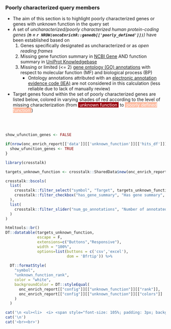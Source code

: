 ### Poorly characterized query members

* The aim of this section is to highlight poorly characterized genes or genes with unknown function in the query set
* A set of _uncharacterized/poorly characterized human protein-coding genes (__n = `r NROW(oncoEnrichR::genedb[['poorly_defined']])`__) _ have been established based on
   1. Genes specifically designated as uncharacterized or as _open reading frames_
   2. Missing gene function summary in [NCBI Gene](https://www.ncbi.nlm.nih.gov/gene) AND function summary in [UniProt Knowledgebase](https://uniprot.org)
   2. Missing or limited (<= 2) [gene ontology (GO) annotations](https://www.ebi.ac.uk/GOA/human_release) with respect to molecular function (MF) and biological process (BP)
      * Ontology annotations attributed with an [electronic annotation evidence code (IEA)](http://geneontology.org/docs/guide-go-evidence-codes/) are not considered in this calculation (less reliable due to lack of manually review)
      
* Target genes found within the set of poorly characterized genes are listed below, colored in varying shades of red according to the level of missing characterization (from <span style="background-color:#99000d; padding:2x; color:white">&nbsp;unknown function&nbsp;</span> to <span style="background-color:#fcbba1; padding:2x; color:white">&nbsp;poorly defined function&nbsp;</span>)
   
<br><br>



```r

show_ufunction_genes <- FALSE

if(nrow(onc_enrich_report[['data']][['unknown_function']][['hits_df']]) > 0){
  show_ufunction_genes <- TRUE
}

```


```r
library(crosstalk)

targets_unknown_function <- crosstalk::SharedData$new(onc_enrich_report[['data']][['unknown_function']][['hits_df']])

crosstalk::bscols(
  list(
    crosstalk::filter_select("symbol", "Target", targets_unknown_function, ~symbol),
    crosstalk::filter_checkbox("has_gene_summary", "Has gene summary", targets_unknown_function, ~has_gene_summary)
  ),
  list(
    crosstalk::filter_slider("num_go_annotations", "Number of annotated GO terms (non-IEA)", targets_unknown_function, ~num_go_terms)
  )
)

htmltools::br()
DT::datatable(targets_unknown_function, 
              escape = F, 
              extensions=c("Buttons","Responsive"), 
              width = "100%",
              options=list(buttons = c('csv','excel'), 
                           dom = 'Bfrtip')) %>%
  
  DT::formatStyle(
    "symbol",
    "unknown_function_rank", 
    color = "white",
    backgroundColor = DT::styleEqual(
      onc_enrich_report[["config"]][["unknown_function"]][["rank"]],
      onc_enrich_report[["config"]][["unknown_function"]][["colors"]]
    )
  )


```


```r
cat('\n <ul><li>  <i> <span style="font-size: 105%; padding: 3px; background-color:#989898; color:white">&nbsp;&nbsp;<b>NO</b> genes with unknown or poorly defined functions were detected in the query set.&nbsp;&nbsp; </span></i></li></ul>',sep='\n')
cat('\n')
cat('<br><br>')

```


<br><br>
